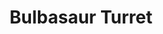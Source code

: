 ---
title: "Bulbasaur Turret"
meta_title: "Bulbasaur Turret craft"
description: "Craft de Bulbasaur Turret"
rank: "a"
draft: false
name: "Bulbasaur Turret"
recipe_img: "https://wiki.pokexgames.com/images/9/9b/Bulbasaur_Turret.png"
level: 94
craft_time: 480
result: 1
value_npc: 1
ingredients:
  - name: "Electronic Scraps"
    quantity: 25
    item_img: "https://wiki.pokexgames.com/images/c/cb/Electronic_Scraps.png"
    value_npc: 1
---